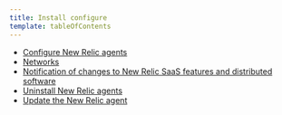 ```yaml
---
title: Install configure
template: tableOfContents
---
```


* [Configure New Relic agents](/docs/using-new-relic/cross-product-functions/install-configure/configure-agent)
* [Networks](/docs/using-new-relic/cross-product-functions/install-configure/networks)
* [Notification of changes to New Relic SaaS features and distributed software](/docs/using-new-relic/cross-product-functions/install-configure/notification-changes-new-relic-saas-features-distributed-software)
* [Uninstall New Relic agents](/docs/using-new-relic/cross-product-functions/install-configure/uninstall-agent)
* [Update the New Relic agent](/docs/using-new-relic/cross-product-functions/install-configure/update-new-relic-agent)
